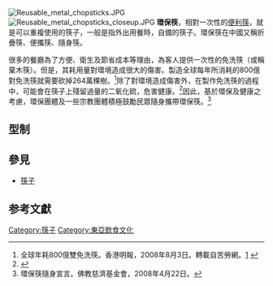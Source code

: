 [[File:Reusable_metal_chopsticks.JPG|thumb]]
[[File:Reusable_metal_chopsticks_closeup.JPG|thumb]]
'''環保筷'''，相對一次性的[[便利筷|便利筷]]，就是可以重複使用的筷子，一般是指外出用餐時，自備的筷子。環保筷在中國又稱折疊筷、便攜筷、隨身筷。

很多的餐廳為了方便、衛生及節省成本等理由，為客人提供一次性的免洗筷（或稱棄木筷）。但是，其耗用量對環境造成很大的傷害。製造全球每年所消耗的800億對免洗筷就需要砍掉264萬棵樹。<ref>全球年耗800億雙免洗筷。香港明報，2008年8月3日。轉載自苦勞網。[http://www.coolloud.org.tw/node/24790] {{Wayback|url=http://www.coolloud.org.tw/node/24790 |date=20210311061359 }}</ref>除了對環境造成傷害外，在製作免洗筷的過程中，可能會在筷子上殘留過量的二氧化硫，危害健康。<ref>{{Cite web|url=http://www.consumers.org.tw/unit412.aspx?id=625|title=「免洗筷是誘發過敏的元凶？─消基會免洗筷檢測調查結果」發佈會|publisher=[[中華民國消費者文教基金會|中華民國消費者文教基金會]]|location=臺北市|date=2006年3月15日|language=zh-tw|access-date=2011年1月12日|archive-date=2016年10月16日|archive-url=https://web.archive.org/web/20161016070946/http://www.consumers.org.tw/unit412.aspx?id=625|dead-url=no}}</ref>因此，基於環保及健康之考慮，環保團體及一些宗教團體積極鼓勵民眾隨身攜帶環保筷。<ref>環保筷隨身宣言。佛教慈濟基金會，2008年4月22日。{{cite web |url=http://www.tzuchi.com.tw/file_hl/action/ptree/ |title=存档副本 |accessdate=2011-01-12 |deadurl=yes |archiveurl=https://web.archive.org/web/20091016103942/http://www.tzuchi.com.tw/file_hl/action/ptree/ |archivedate=2009-10-16 }}</ref>

== 型制 ==
{{來源請求|環保筷一般是以[[不鏽鋼|不鏽鋼]]製造，也有採用鋁合金或食品級[[ABS樹脂|樹酯]]，筷子通常會用二節式的設計，筷子分為兩段收納在筆夾型的金屬匣子中，使用時，把前後兩段用鎖螺絲的方式鎖起來。此外，亦有以彈壓式或鋼珠卡榫式，把前後兩段接上使用。長度方面較普通家用樹脂筷子的27公分為短，視乎型號由17公分到23公分皆有。

*普通型：即是將一般筷子隨身攜帶當作環保筷，有的筷子會稍短一些便於攜帶。
*旋鈕型：筷子分作二節，一節有螺痕凹孔，一節有螺痕凸鈕，以旋鈕方式固定。
*扦插型：筷子分作二節，一節有凹孔，一節有凸棒，以扦插方式固定。
*伸縮型：筷子本體可伸縮。}}

== 參見 ==
*[[筷子|筷子]]

== 参考文獻 ==
{{reflist}}

[[Category:筷子|Category:筷子]]
[[Category:東亞飲食文化|Category:東亞飲食文化]]